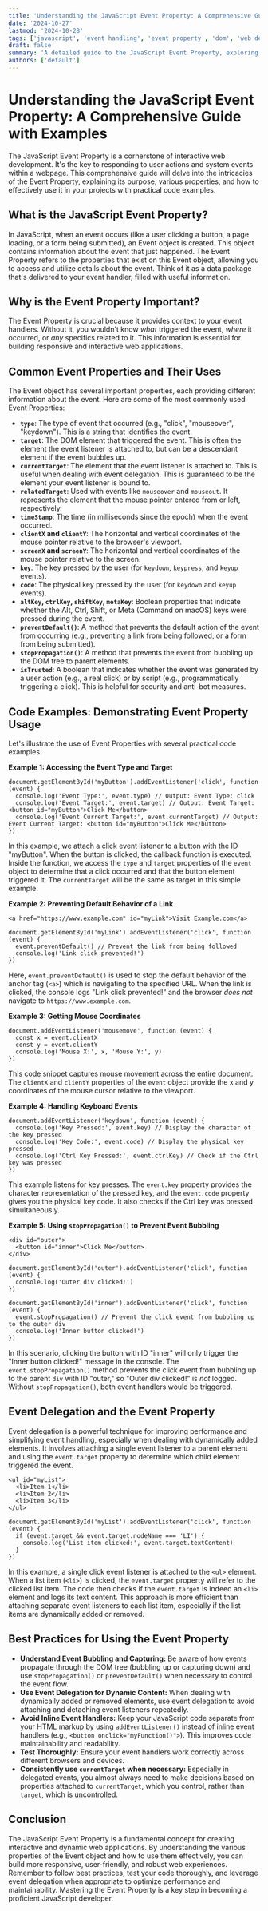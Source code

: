 ```yaml
---
title: 'Understanding the JavaScript Event Property: A Comprehensive Guide with Examples'
date: '2024-10-27'
lastmod: '2024-10-28'
tags: ['javascript', 'event handling', 'event property', 'dom', 'web development', 'browser events']
draft: false
summary: 'A detailed guide to the JavaScript Event Property, exploring its purpose, properties, usage with code examples, and best practices for effective event handling in web development.'
authors: ['default']
---
```


# Understanding the JavaScript Event Property: A Comprehensive Guide with Examples

The JavaScript Event Property is a cornerstone of interactive web development. It's the key to responding to user actions and system events within a webpage. This comprehensive guide will delve into the intricacies of the Event Property, explaining its purpose, various properties, and how to effectively use it in your projects with practical code examples.

## What is the JavaScript Event Property?

In JavaScript, when an event occurs (like a user clicking a button, a page loading, or a form being submitted), an Event object is created. This object contains information about the event that just happened. The Event Property refers to the properties that exist on this Event object, allowing you to access and utilize details about the event. Think of it as a data package that's delivered to your event handler, filled with useful information.

## Why is the Event Property Important?

The Event Property is crucial because it provides context to your event handlers. Without it, you wouldn't know _what_ triggered the event, _where_ it occurred, or _any_ specifics related to it. This information is essential for building responsive and interactive web applications.

## Common Event Properties and Their Uses

The Event object has several important properties, each providing different information about the event. Here are some of the most commonly used Event Properties:

- **`type`**: The type of event that occurred (e.g., "click", "mouseover", "keydown"). This is a string that identifies the event.
- **`target`**: The DOM element that triggered the event. This is often the element the event listener is attached to, but can be a descendant element if the event bubbles up.
- **`currentTarget`**: The element that the event listener is attached to. This is useful when dealing with event delegation. This is guaranteed to be the element your event listener is bound to.
- **`relatedTarget`**: Used with events like `mouseover` and `mouseout`. It represents the element that the mouse pointer entered from or left, respectively.
- **`timeStamp`**: The time (in milliseconds since the epoch) when the event occurred.
- **`clientX` and `clientY`**: The horizontal and vertical coordinates of the mouse pointer relative to the browser's viewport.
- **`screenX` and `screenY`**: The horizontal and vertical coordinates of the mouse pointer relative to the screen.
- **`key`**: The key pressed by the user (for `keydown`, `keypress`, and `keyup` events).
- **`code`**: The physical key pressed by the user (for `keydown` and `keyup` events).
- **`altKey`, `ctrlKey`, `shiftKey`, `metaKey`**: Boolean properties that indicate whether the Alt, Ctrl, Shift, or Meta (Command on macOS) keys were pressed during the event.
- **`preventDefault()`**: A method that prevents the default action of the event from occurring (e.g., preventing a link from being followed, or a form from being submitted).
- **`stopPropagation()`**: A method that prevents the event from bubbling up the DOM tree to parent elements.
- **`isTrusted`**: A boolean that indicates whether the event was generated by a user action (e.g., a real click) or by script (e.g., programmatically triggering a click). This is helpful for security and anti-bot measures.

## Code Examples: Demonstrating Event Property Usage

Let's illustrate the use of Event Properties with several practical code examples.

**Example 1: Accessing the Event Type and Target**

```plaintext
document.getElementById('myButton').addEventListener('click', function (event) {
  console.log('Event Type:', event.type) // Output: Event Type: click
  console.log('Event Target:', event.target) // Output: Event Target: <button id="myButton">Click Me</button>
  console.log('Event Current Target:', event.currentTarget) // Output: Event Current Target: <button id="myButton">Click Me</button>
})
```

In this example, we attach a click event listener to a button with the ID "myButton". When the button is clicked, the callback function is executed. Inside the function, we access the `type` and `target` properties of the `event` object to determine that a click occurred and that the button element triggered it. The `currentTarget` will be the same as target in this simple example.

**Example 2: Preventing Default Behavior of a Link**

```plaintext
<a href="https://www.example.com" id="myLink">Visit Example.com</a>
```

```plaintext
document.getElementById('myLink').addEventListener('click', function (event) {
  event.preventDefault() // Prevent the link from being followed
  console.log('Link click prevented!')
})
```

Here, `event.preventDefault()` is used to stop the default behavior of the anchor tag (`<a>`) which is navigating to the specified URL. When the link is clicked, the console logs "Link click prevented!" and the browser _does not_ navigate to `https://www.example.com`.

**Example 3: Getting Mouse Coordinates**

```plaintext
document.addEventListener('mousemove', function (event) {
  const x = event.clientX
  const y = event.clientY
  console.log('Mouse X:', x, 'Mouse Y:', y)
})
```

This code snippet captures mouse movement across the entire document. The `clientX` and `clientY` properties of the `event` object provide the x and y coordinates of the mouse cursor relative to the viewport.

**Example 4: Handling Keyboard Events**

```plaintext
document.addEventListener('keydown', function (event) {
  console.log('Key Pressed:', event.key) // Display the character of the key pressed
  console.log('Key Code:', event.code) // Display the physical key pressed
  console.log('Ctrl Key Pressed:', event.ctrlKey) // Check if the Ctrl key was pressed
})
```

This example listens for key presses. The `event.key` property provides the character representation of the pressed key, and the `event.code` property gives you the physical key code. It also checks if the Ctrl key was pressed simultaneously.

**Example 5: Using `stopPropagation()` to Prevent Event Bubbling**

```plaintext
<div id="outer">
  <button id="inner">Click Me</button>
</div>
```

```plaintext
document.getElementById('outer').addEventListener('click', function (event) {
  console.log('Outer div clicked!')
})

document.getElementById('inner').addEventListener('click', function (event) {
  event.stopPropagation() // Prevent the click event from bubbling up to the outer div
  console.log('Inner button clicked!')
})
```

In this scenario, clicking the button with ID "inner" will only trigger the "Inner button clicked!" message in the console. The `event.stopPropagation()` method prevents the click event from bubbling up to the parent `div` with ID "outer," so "Outer div clicked!" is _not_ logged. Without `stopPropagation()`, both event handlers would be triggered.

## Event Delegation and the Event Property

Event delegation is a powerful technique for improving performance and simplifying event handling, especially when dealing with dynamically added elements. It involves attaching a single event listener to a parent element and using the `event.target` property to determine which child element triggered the event.

```plaintext
<ul id="myList">
  <li>Item 1</li>
  <li>Item 2</li>
  <li>Item 3</li>
</ul>
```

```plaintext
document.getElementById('myList').addEventListener('click', function (event) {
  if (event.target && event.target.nodeName === 'LI') {
    console.log('List item clicked:', event.target.textContent)
  }
})
```

In this example, a single click event listener is attached to the `<ul>` element. When a list item (`<li>`) is clicked, the `event.target` property will refer to the clicked list item. The code then checks if the `event.target` is indeed an `<li>` element and logs its text content. This approach is more efficient than attaching separate event listeners to each list item, especially if the list items are dynamically added or removed.

## Best Practices for Using the Event Property

- **Understand Event Bubbling and Capturing:** Be aware of how events propagate through the DOM tree (bubbling up or capturing down) and use `stopPropagation()` or `preventDefault()` when necessary to control the event flow.
- **Use Event Delegation for Dynamic Content:** When dealing with dynamically added or removed elements, use event delegation to avoid attaching and detaching event listeners repeatedly.
- **Avoid Inline Event Handlers:** Keep your JavaScript code separate from your HTML markup by using `addEventListener()` instead of inline event handlers (e.g., `<button onclick="myFunction()">`). This improves code maintainability and readability.
- **Test Thoroughly:** Ensure your event handlers work correctly across different browsers and devices.
- **Consistently use `currentTarget` when necessary:** Especially in delegated events, you almost always need to make decisions based on properties attached to `currentTarget`, which you control, rather than `target`, which is uncontrolled.

## Conclusion

The JavaScript Event Property is a fundamental concept for creating interactive and dynamic web applications. By understanding the various properties of the Event object and how to use them effectively, you can build more responsive, user-friendly, and robust web experiences. Remember to follow best practices, test your code thoroughly, and leverage event delegation when appropriate to optimize performance and maintainability. Mastering the Event Property is a key step in becoming a proficient JavaScript developer.
